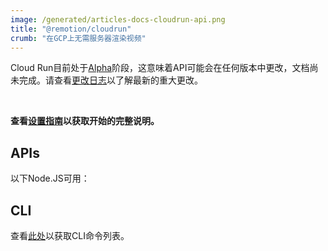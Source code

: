 ```yaml
---
image: /generated/articles-docs-cloudrun-api.png
title: "@remotion/cloudrun"
crumb: "在GCP上无需服务器渲染视频"
---
```


<ExperimentalBadge>
<p>Cloud Run目前处于<a href="/docs/cloudrun-alpha">Alpha</a>阶段，这意味着API可能会在任何版本中更改，文档尚未完成。请查看<a href="https://remotion.dev/changelog">更改日志</a>以了解最新的重大更改。</p>
</ExperimentalBadge>


<Installation pkg="@remotion/cloudrun"/>
<br/>

**查看[设置指南](/docs/cloudrun/setup)以获取开始的完整说明。**

## APIs 

以下Node.JS可用：

<TableOfContents />

## CLI 

查看[此处](/docs/cloudrun/cli)以获取CLI命令列表。
